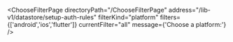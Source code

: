 


<ChooseFilterPage
    directoryPath="/ChooseFilterPage"
    address="/lib-v1/datastore/setup-auth-rules"
    filterKind="platform"
    filters={['android','ios','flutter']}
    currentFilter="all"
    message={'Choose a platform:'}
/>
